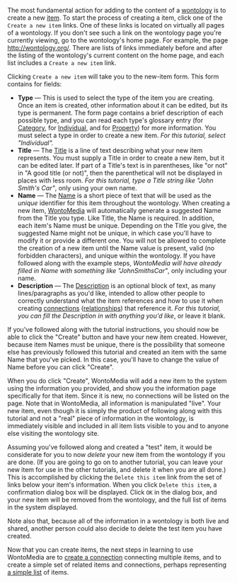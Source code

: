 <!-- Copyright (c)  2010  Glen E. Ivey
     Permission is granted to copy, distribute and/or modify this document
     under the terms of the GNU Free Documentation License, Version 1.3;
     with no Invariant Sections, no Front-Cover Texts, and no Back-Cover Texts.
     A copy of the license is in the file COPYING.DOCUMENTATION
  -->
The most fundamental action for adding to the content of a [[WmHelp:GlossaryPtoZ#anchcor_Wontology|wontology]] is to create a new [[WmHelp:GlossaryAtoO#anchor_Item|item]].  To start the process of creating a item, click one of the <tt>Create a new item</tt> links.  One of these links is located on virtually all pages of a wontology.  If you don't see such a link on the wontology page you're currently viewing, go to the wontology's home page.  For example, the page http://wontology.org/.  There are lists of links immediately before and after the listing of the wontology's current content on the home page, and each list includes a <tt>Create a new item</tt> link.

Clicking <tt>Create a new item</tt> will take you to the new-item form.  This form contains for fields:

* '''Type''' &mdash; This is used to select the type of the item you are creating.  Once an item is created, other information about it can be edited, but its type is permanent.  The form page contains a brief description of each possible type, and you can read each type's glossary entry (for [[WmHelp:GlossaryAtoO#anchor_Category|Category]], for [[WmHelp:GlossaryAtoO#anchor_Individual|Individual]], and for [[WmHelp:GlossaryPtoZ#anchor_Property|Property]]) for more information.  You must select a type in order to create a new item.  ''For this tutorial, select "Individual".''
* '''Title''' &mdash; The [[WmHelp:GlossaryPtoZ#anchor_Title|Title]] is a line of text describing what your new item represents.  You must supply a Title in order to create a new item, but it can be edited later.  If part of a Title's text is in parentheses, like "or not" in "A good title (or not)", then the parenthetical will not be displayed in places with less room.  ''For this tutorial, type a Title string like "John Smith's Car"'', only using your own name.
* '''Name''' &mdash; The [[WmHelp:GlossaryAtoO#anchor_Name|Name]] is a short piece of text that will be used as the ''unique'' identifier for this item throughout the wontology.  When creating a new item, [[WmHelp:GlossaryPtoZ#anchor_WontoMedia|WontoMedia]] will automatically generate a suggested Name from the Title you type.  Like Title, the Name is required.  In addition, each item's Name must be unique.  Depending on the Title you give, the suggested Name might not be unique, in which case you'll have to modify it or provide a different one.  You will not be allowed to complete the creation of a new item until the Name value is present, valid (no forbidden characters), and unique within the wontology.  If you have followed along with the example steps, ''WontoMedia will have already filled in Name with something like "JohnSmithsCar"'', only including your name.
* '''Description''' &mdash; The [[WmHelp:GlossaryAtoO#anchor_Description|Description]] is an optional block of text, as many lines/paragraphs as you'd like, intended to allow other people to correctly understand what the item references and how to use it when creating [[WmHelp:GlossaryAtoO#anchor_Connection|connections]] ([[WmHelp:GlossaryPtoZ#anchor_Relationship|relationships]]) that reference it.  ''For this tutorial, you can fill the Description in with anything you'd like'', or leave it blank.

If you've followed along with the tutorial instructions, you should now be able to click the "Create" button and have your new item created.  However, because item Names must be unique, there is the possibility that someone else has previously followed this tutorial and created an item with the same Name that you've picked.  In this case, you'll have to change the value of Name  before you can click "Create".

When you do click "Create", WontoMedia will add a new item to the system using the information you provided, and show you the information page specifically for that item.  Since it is new, no connections will be listed on the page.  Note that in WontoMedia, all information is manipulated "live".  Your new item, even though it is simply the product of following along with this tutorial and not a "real" piece of information in the wontology, is immediately visible and included in all item lists visible to you and to anyone else visiting the wontology site.

Assuming you've followed along and created a "test" item, it would be considerate for you to now ''delete'' your new item from the wontology if you are done.  (If you are going to go on to another tutorial, you can leave your new item for use in the other tutorials, and delete it when you are all done.)  This is accomplished by clicking the <tt>Delete this item</tt> link from the set of links below your item's information.  When you click <tt>Delete this item</tt>, a confirmation dialog box will be displayed.  Click <tt>OK</tt> in the dialog box, and your new item will be removed from the wontology, and the full list of items in the system displayed.

Note also that, because all of the information in a wontology is both live and shared, another person could also decide to delete the test item you have created.

Now that you can create items, the next steps in learning to use WontoMedia are to [[WmHelp:Tutorials/CreatingAConnection|create a connection]] connecting multiple items, and to create a simple set of related items and connections, perhaps representing [[WmHelp:Tutorials/CreatingAList|a simple list]] of items.
